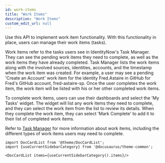 ```yaml
---
id: work-items
title: "Work Items"
description: "Work Items"
custom_edit_url: null
---
```




Use this API to implement work item functionality. 
With this functionality in place, users can manage their work items (tasks). 

Work items refer to the tasks users see in IdentityNow's Task Manager. 
They can see the pending work items they need to complete, as well as the work items they have already completed. 
Task Manager lists the work items along with the involved sources, identities, accounts, and the timestamp when the work item was created. 
For example, a user may see a pending 'Create an Account' work item for the identity Fred.Astaire in GitHub for Fred's GitHub account, fred-astaire-sp. 
Once the user completes the work item, the work item will be listed with his or her other completed work items. 

To complete work items, users can use their dashboards and select the 'My Tasks' widget. 
The widget will list any work items they need to complete, and they can select the work item from the list to review its details. 
When they complete the work item, they can select 'Mark Complete' to add it to their list of completed work items. 

Refer to [Task Manager](https://documentation.sailpoint.com/saas/user-help/task_manager.html) for more information about work items, including the different types of work items users may need to complete.




```mdx-code-block
import DocCardList from '@theme/DocCardList';
import {useCurrentSidebarCategory} from '@docusaurus/theme-common';

<DocCardList items={useCurrentSidebarCategory().items}/>
```
      